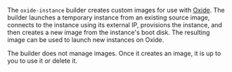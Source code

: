 <!-- Code generated from the comments of the Builder struct in component/builder/instance/builder.go; DO NOT EDIT MANUALLY -->

The `oxide-instance` builder creates custom images for use with
[Oxide](https://oxide.computer). The builder launches a temporary instance
from an existing source image, connects to the instance using its external
IP, provisions the instance, and then creates a new image from the instance's
boot disk. The resulting image can be used to launch new instances on Oxide.

The builder does not manage images. Once it creates an image, it is up to you
to use it or delete it.

<!-- End of code generated from the comments of the Builder struct in component/builder/instance/builder.go; -->
